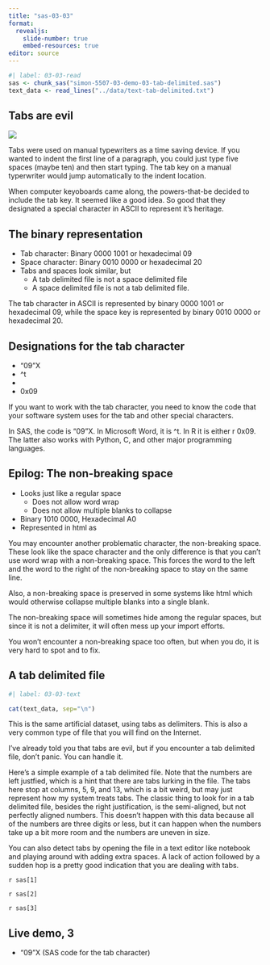 ```yaml
---
title: "sas-03-03"
format: 
  revealjs:
    slide-number: true
    embed-resources: true
editor: source
---
```


```r
#| label: 03-03-read
sas <- chunk_sas("simon-5507-03-demo-03-tab-delimited.sas")
text_data <- read_lines("../data/text-tab-delimited.txt")
```

## Tabs are evil

[![](../images/tab-key.png)](http://new.pmean.com/pesky-tabs/)

::: notes

Tabs were used on manual typewriters as a time saving device. If you wanted to indent the first line of a paragraph, you could just type five spaces (maybe ten) and then start typing. The tab key on a manual typerwriter would jump automatically to the indent location.

When computer keyoboards came along, the powers-that-be decided to include the tab key. It seemed like a good idea. So good that they designated a special character in ASCII to represent it's heritage.

:::

## The binary representation

-   Tab character: Binary 0000 1001 or hexadecimal 09
-   Space character: Binary 0010 0000 or hexadecimal 20
-   Tabs and spaces look similar, but
    -   A tab delimited file is not a space delimited file
    -   A space delimited file is not a tab delimited file.

::: notes

The tab character in ASCII is represented by binary 0000 1001 or hexadecimal 09, while the space key is represented by binary 0010 0000 or hexadecimal 20.

:::

## Designations for the tab character

-   "09"X
-   ^t
-   \t
-   0x09

::: notes

If you want to work with the tab character, you need to know the code that your software system uses for the tab and other special characters.

In SAS, the code is "09"X. In Microsoft Word, it is ^t. In R it is either \t or 0x09. The latter also works with Python, C, and other major programming languages.

:::

## Epilog: The non-breaking space

-   Looks just like a regular space
    -   Does not allow word wrap
    -   Does not allow multiple blanks to collapse
-   Binary 1010 0000, Hexadecimal A0
-   Represented in html as &nbsp;

::: notes

You may encounter another problematic character, the non-breaking space. These look like the space character and the only difference is that you can't use word wrap with a non-breaking space. This forces the word to the left and the word to the right of the non-breaking space to stay on the same line.

Also, a non-breaking space is preserved in some systems like html which would otherwise collapse multiple blanks into a single blank.

The non-breaking space will sometimes hide among the regular spaces, but since it is not a delimiter, it will often mess up your import efforts.

You won't encounter a non-breaking space too often, but when you do, it is very hard to spot and to fix.

:::

## A tab delimited file

```r
#| label: 03-03-text

cat(text_data, sep="\n")
```

::: notes

This is the same artificial dataset, using tabs as delimiters. This is also a very common type of file that you will find on the Internet.

I've already told you that tabs are evil, but if you encounter a tab delimited file, don't panic. You can handle it.

Here's a simple example of a tab delimited file. Note that the numbers are left justfied, which is a hint that there are tabs lurking in the file. The tabs here stop at columns, 5, 9, and 13, which is a bit weird, but may just represent how my system treats tabs. The classic thing to look for in a tab delimited file, besides the right justification, is the semi-aligned, but not perfectly aligned numbers. This doesn't happen with this data because all of the numbers are three digits or less, but it can happen when the numbers take up a bit more room and the numbers are uneven in size.

You can also detect tabs by opening the file in a text editor like notebook and playing around with adding extra spaces. A lack of action followed by a sudden hop is a pretty good indication that you are dealing with tabs.


:::

`r sas[1]`

`r sas[2]`

`r sas[3]`

## Live demo, 3

-   "09"X (SAS code for the tab character)
